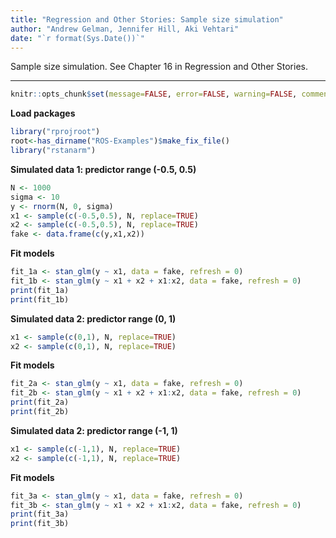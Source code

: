 ```yaml
---
title: "Regression and Other Stories: Sample size simulation"
author: "Andrew Gelman, Jennifer Hill, Aki Vehtari"
date: "`r format(Sys.Date())`"
---
```

Sample size simulation. See Chapter 16 in Regression and Other Stories.

-------------


```r
knitr::opts_chunk$set(message=FALSE, error=FALSE, warning=FALSE, comment=NA)
```

**Load packages**

```r
library("rprojroot")
root<-has_dirname("ROS-Examples")$make_fix_file()
library("rstanarm")
```

**Simulated data 1: predictor range (-0.5, 0.5)**

```r
N <- 1000
sigma <- 10
y <- rnorm(N, 0, sigma)
x1 <- sample(c(-0.5,0.5), N, replace=TRUE)
x2 <- sample(c(-0.5,0.5), N, replace=TRUE)
fake <- data.frame(c(y,x1,x2))
```

**Fit models**

```r
fit_1a <- stan_glm(y ~ x1, data = fake, refresh = 0)
fit_1b <- stan_glm(y ~ x1 + x2 + x1:x2, data = fake, refresh = 0)
print(fit_1a)
print(fit_1b)
```

**Simulated data 2: predictor range (0, 1)**

```r
x1 <- sample(c(0,1), N, replace=TRUE)
x2 <- sample(c(0,1), N, replace=TRUE)
```

**Fit models**

```r
fit_2a <- stan_glm(y ~ x1, data = fake, refresh = 0)
fit_2b <- stan_glm(y ~ x1 + x2 + x1:x2, data = fake, refresh = 0)
print(fit_2a)
print(fit_2b)
```

**Simulated data 2: predictor range (-1, 1)**

```r
x1 <- sample(c(-1,1), N, replace=TRUE)
x2 <- sample(c(-1,1), N, replace=TRUE)
```

**Fit models**

```r
fit_3a <- stan_glm(y ~ x1, data = fake, refresh = 0)
fit_3b <- stan_glm(y ~ x1 + x2 + x1:x2, data = fake, refresh = 0)
print(fit_3a)
print(fit_3b)
```

